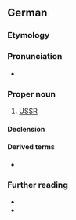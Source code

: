 ==German==

===Etymology===
{{abbreviation of|de|Union der Sozialistischen Sowjetrepubliken}}

===Pronunciation===
* {{audio|de|De-UdSSR.ogg|Audio}}

===Proper noun===
{{de-proper noun|f}}

# [[USSR]]
#: {{syn|de|Sowjetunion}}

====Declension====
{{de-ndecl|f.sg}}

====Derived terms====
* {{l|de|EUdSSR}}

===Further reading===
* {{R:DWDS}}
* {{R:wp|de}}

{{C|de|Soviet Union}}